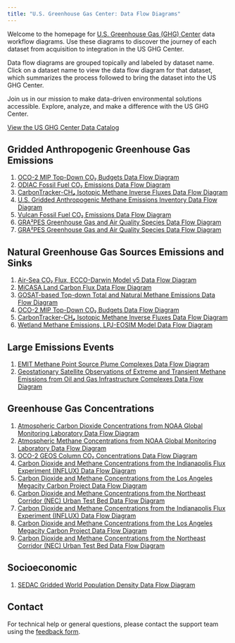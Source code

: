 ```yaml
---
title: "U.S. Greenhouse Gas Center: Data Flow Diagrams"
---
```


Welcome to the homepage for [U.S. Greenhouse Gas (GHG) Center](https://earth.gov/ghgcenter) data workflow diagrams. Use these diagrams to discover the journey of each dataset from acquisition to integration in the US GHG Center.

Data flow diagrams are grouped topically and labeled by dataset name. Click on a dataset name to view the data flow diagram for that dataset, which summarizes the process followed to bring the dataset into the US GHG Center.

Join us in our mission to make data-driven environmental solutions accessible.
Explore, analyze, and make a difference with the US GHG Center.

[View the US GHG Center Data Catalog](https://earth.gov/ghgcenter/data-catalog)

## Gridded Anthropogenic Greenhouse Gas Emissions
1. [OCO-2 MIP Top-Down CO₂ Budgets Data Flow Diagram](data_workflow/oco2-mip-co2budget-yeargrid-v1_Data_Flow.qmd)
2. [ODIAC Fossil Fuel CO₂ Emissions Data Flow Diagram](data_workflow/odiac-ffco2-monthgrid-v2023_Data_Flow.qmd)
3. [CarbonTracker-CH₄ Isotopic Methane Inverse Fluxes Data Flow Diagram](data_workflow/ct-ch4-monthgrid-v2023_Data_Flow.qmd)
4. [U.S. Gridded Anthropogenic Methane Emissions Inventory Data Flow Diagram](data_workflow/epa-ch4emission-grid-v2express_Data_Flow.qmd)
5. [Vulcan Fossil Fuel CO₂ Emissions Data Flow Diagram](data_workflow/vulcan-ffco2-yeargrid-v4_Data_Flow.qmd)
6. [GRA²PES Greenhouse Gas and Air Quality Species Data Flow Diagram](data_workflow/gra2pes-ghg-monthgrid-v1_Data_Flow.qmd)
6. [GRA²PES Greenhouse Gas and Air Quality Species Data Flow Diagram](data_workflow/gra2pes-ghg-monthgrid-v1_Data_Flow.qmd)


## Natural Greenhouse Gas Sources Emissions and Sinks
1. [Air-Sea CO₂ Flux, ECCO-Darwin Model v5 Data Flow Diagram](data_workflow/eccodarwin-co2flux-monthgrid-v5_Data_Flow.qmd)
2. [MiCASA Land Carbon Flux Data Flow Diagram](data_workflow/micasa-carbonflux-daygrid-v1_Data_Flow.qmd)
3. [GOSAT-based Top-down Total and Natural Methane Emissions Data Flow Diagram](data_workflow/gosat-based-ch4budget-yeargrid-v1_Data_Flow.qmd)
4. [OCO-2 MIP Top-Down CO₂ Budgets Data Flow Diagram](data_workflow/oco2-mip-co2budget-yeargrid-v1_Data_Flow.qmd)
5. [CarbonTracker-CH₄ Isotopic Methane Inverse Fluxes Data Flow Diagram](data_workflow/ct-ch4-monthgrid-v2023_Data_Flow.qmd)
6. [Wetland Methane Emissions, LPJ-EOSIM Model Data Flow Diagram](data_workflow/lpjeosim-wetlandch4-grid-v1_Data_Flow.qmd)

## Large Emissions Events
1. [EMIT Methane Point Source Plume Complexes Data Flow Diagram](data_workflow/emit-ch4plume-v1_Data_Flow.qmd)
2. [Geostationary Satellite Observations of Extreme and Transient Methane Emissions from Oil and Gas Infrastructure Complexes Data Flow Diagram](data_workflow/goes-ch4plume-v1_Data_Flow.qmd)

## Greenhouse Gas Concentrations
1. [Atmospheric Carbon Dioxide Concentrations from NOAA Global Monitoring Laboratory Data Flow Diagram](data_workflow/noaa-gggrn-co2-concentrations_Data_Flow.qmd)
2. [Atmospheric Methane Concentrations from NOAA Global Monitoring Laboratory Data Flow Diagram](data_workflow/noaa-gggrn-ch4-concentrations_Data_Flow.qmd)
3. [OCO-2 GEOS Column CO₂ Concentrations Data Flow Diagram](data_workflow/oco2geos-co2-daygrid-v10r_Data_Flow.qmd)
4. [Carbon Dioxide and Methane Concentrations from the Indianapolis Flux Experiment (INFLUX) Data Flow Diagram](data_workflow/influx-testbed-ghg-concentrations_Data_Flow.qmd)
5. [Carbon Dioxide and Methane Concentrations from the Los Angeles Megacity Carbon Project Data Flow Diagram](data_workflow/lam-testbed-ghg-concentrations_Data_Flow.qmd)
6. [Carbon Dioxide and Methane Concentrations from the Northeast Corridor (NEC) Urban Test Bed Data Flow Diagram](data_workflow/nec-testbed-ghg-concentrations_Data_Flow.qmd)
4. [Carbon Dioxide and Methane Concentrations from the Indianapolis Flux Experiment (INFLUX) Data Flow Diagram](data_workflow/influx-testbed-ghg-concentrations_Data_Flow.qmd)
5. [Carbon Dioxide and Methane Concentrations from the Los Angeles Megacity Carbon Project Data Flow Diagram](data_workflow/lam-testbed-ghg-concentrations_Data_Flow.qmd)
6. [Carbon Dioxide and Methane Concentrations from the Northeast Corridor (NEC) Urban Test Bed Data Flow Diagram](data_workflow/nec-testbed-ghg-concentrations_Data_Flow.qmd)

## Socioeconomic
1. [SEDAC Gridded World Population Density Data Flow Diagram](data_workflow/sedac-popdensity-yeargrid5yr-v4.11_Data_Flow.qmd)

## Contact

For technical help or general questions, please contact the support team using the [feedback form](https://docs.google.com/forms/d/e/1FAIpQLSeVWCrnca08Gt_qoWYjTo6gnj1BEGL4NCUC9VEiQnXA02gzVQ/viewform).